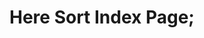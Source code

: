 # Here Sort Index Page;


<Cards>
  <Card
    title="Bubble Sort"
    href="sorts/bubble-sort"
  />
<Card
    title="Selection Sort"
    href="sorts/selection-sort"
  />
</Cards>